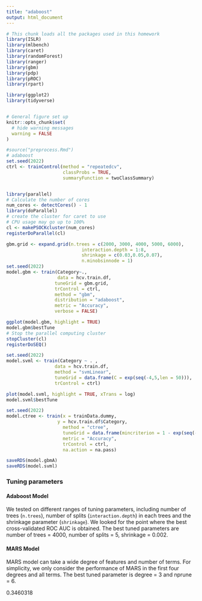 ```yaml
---
title: "adaboost"
output: html_document
---
```


```r
# This chunk loads all the packages used in this homework
library(ISLR)
library(mlbench)
library(caret)
library(randomForest)
library(ranger)
library(gbm)
library(pdp)
library(pROC)
library(rpart)

library(ggplot2)
library(tidyverse)


# General figure set up
knitr::opts_chunk$set(
  # hide warning messages
  warning = FALSE
)
```

```r
#source("preprocess.Rmd")
# adaboost
set.seed(2022)
ctrl <- trainControl(method = "repeatedcv",
                     classProbs = TRUE, 
                     summaryFunction = twoClassSummary)
```

```r

```



```r
library(parallel)
# Calculate the number of cores
num_cores <- detectCores() - 1
library(doParallel)
# create the cluster for caret to use
# CPU usage may go up to 100%
cl <- makePSOCKcluster(num_cores)
registerDoParallel(cl)

gbm.grid <- expand.grid(n.trees = c(2000, 3000, 4000, 5000, 6000),
                            interaction.depth = 1:8,
                            shrinkage = c(0.03,0.05,0.07),
                            n.minobsinnode = 1)
set.seed(2022)
model.gbm <- train(Category~.,
                   data = hcv.train.df,
                  tuneGrid = gbm.grid,
                  trControl = ctrl,
                  method = "gbm",
                  distribution = "adaboost",
                  metric = "Accuracy",
                  verbose = FALSE)

ggplot(model.gbm, highlight = TRUE)
model.gbm$bestTune
# Stop the parallel computing cluster
stopCluster(cl)
registerDoSEQ()
```

```r
set.seed(2022)
model.svml <- train(Category ~ . , 
                  data = hcv.train.df, 
                  method = "svmLinear",
                  tuneGrid = data.frame(C = exp(seq(-4,5,len = 50))),
                  trControl = ctrl)

plot(model.svml, highlight = TRUE, xTrans = log)
model.svml$bestTune
```

```r
set.seed(2022)
model.ctree <- train(x = trainData.dummy,
                   y = hcv.train.df$Category,
                     method = "ctree",
                     tuneGrid = data.frame(mincriterion = 1 - exp(seq(-2, -1, leng = 100))),
                     metric = "Accuracy",
                     trControl = ctrl,
                     na.action = na.pass)
```

```r
saveRDS(model.gbmA)
saveRDS(model.svml)
```


### Tuning parameters

#### Adaboost Model

We tested on different ranges of tuning parameters, including number of trees (`n.trees`), number of splits (`interaction.depth`) in each trees and the shrinkage parameter (`shrinkage`). We looked for the point where the best cross-validated ROC AUC is obtained. The best tuned parameters are number of trees = 4000, number of splits = 5, shrinkage = 0.002.

#### MARS Model

MARS model can take a wide degree of features and number of terms. For simplicity, we only consider the performance of MARS in the first four degrees and all terms. The best tuned parameter is degree = 3 and nprune = 6.

0.3460318